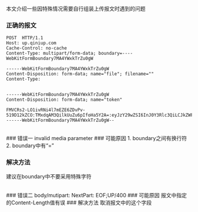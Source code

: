 本文介绍一些因特殊情况需要自行组装上传报文时遇到的问题
### 正确的报文
````
POST  HTTP/1.1
Host: up.qiniup.com
Cache-Control: no-cache
Content-Type: multipart/form-data; boundary=----WebKitFormBoundary7MA4YWxkTrZu0gW

------WebKitFormBoundary7MA4YWxkTrZu0gW
Content-Disposition: form-data; name="file"; filename=""
Content-Type: 


------WebKitFormBoundary7MA4YWxkTrZu0gW
Content-Disposition: form-data; name="token"

FMVCRs2-LO1ivRNi4l7mEZE6ZDvPv-519D12kZCO:TMxdqAM3QilkUuZu6pIfoHa5Y2A=:eyJzY29wZSI6InJ0Y3Rlc3QiLCJkZWFkbGluZSI6MjUwMzI3NDkyOX0=
------WebKitFormBoundary7MA4YWxkTrZu0gW--
````
<br>
### 错误一
invalid media parameter
### 可能原因
1. boundary之间有换行符
2. boundary中有“=”

### 解决方法
建议在boundary中不要采用特殊字符

<br>
### 错误二
body/mutipart: NextPart: EOF;UP/400
### 可能原因
报文中指定的Content-Length值有误
### 解决方法
取消报文中的这个字段